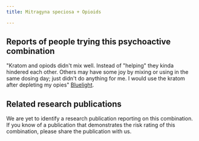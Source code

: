 ---
title: Mitragyna speciosa + Opioids

---

## Reports of people trying this psychoactive combination

"Kratom and opiods didn't mix well. Instead of "helping" they kinda hindered each other. Others may have some joy by mixing or using in the same dosing day; just didn't do anything for me.
I would use the kratom after depleting my opies" [Bluelight](https://bluelight.org/xf/threads/oxycodone-and-kratom.878647/).

## Related research publications

We are yet to identify a research publication reporting on this combination. If you know of a publication that demonstrates the risk rating of this combination, please share the publication with us.



